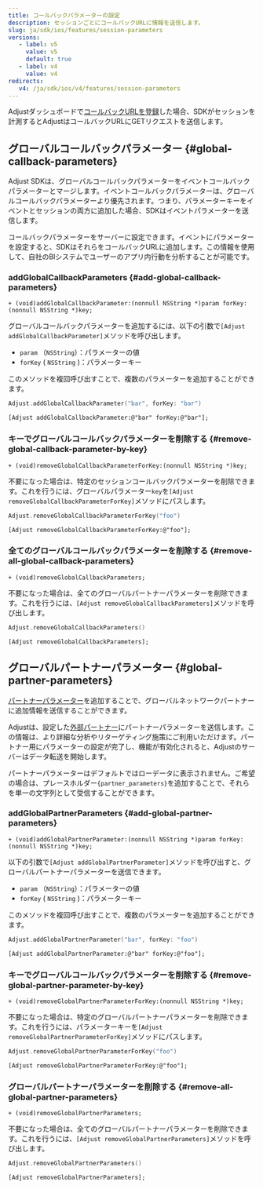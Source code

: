 ```yaml
---
title: コールバックパラメーターの設定
description: セッションごとにコールバックURLに情報を送信します。
slug: ja/sdk/ios/features/session-parameters
versions:
   - label: v5
     value: v5
     default: true
   - label: v4
     value: v4
redirects:
   v4: /ja/sdk/ios/v4/features/session-parameters
---
```


Adjustダッシュボードで[コールバックURLを登録](https://help.adjust.com/ja/article/recommended-placeholders-callbacks)した場合、SDKがセッションを計測するとAdjustはコールバックURLにGETリクエストを送信します。

## グローバルコールバックパラメーター {#global-callback-parameters}

<Callout type="note">

Adjust SDKは、グローバルコールバックパラメーターをイベントコールバックパラメーターとマージします。イベントコールバックパラメーターは、グローバルコールバックパラメーターより優先されます。つまり、パラメーターキーをイベントとセッションの両方に追加した場合、SDKはイベントパラメーターを送信します。

</Callout>

コールバックパラメーターをサーバーに設定できます。イベントにパラメーターを設定すると、SDKはそれらをコールバックURLに追加します。この情報を使用して、自社のBIシステムでユーザーのアプリ内行動を分析することが可能です。

### addGlobalCallbackParameters {#add-global-callback-parameters}

<CodeBlock title="メソッドシグネチャー">

```objc
+ (void)addGlobalCallbackParameter:(nonnull NSString *)param forKey:(nonnull NSString *)key;
```

</CodeBlock>

グローバルコールバックパラメーターを追加するには、以下の引数で`[Adjust addGlobalCallbackParameter]`メソッドを呼び出します。

- `param` （`NSString`）：パラメーターの値
- `forKey` \( `NSString` \)：パラメーターキー

このメソッドを複回呼び出すことで、複数のパラメーターを追加することができます。

<Tabs>
<Tab title="Swift" sync="swift">

```swift
Adjust.addGlobalCallbackParameter("bar", forKey: "bar")
```

</Tab>
<Tab title="Objective-C" sync="objc">

```objc
[Adjust addGlobalCallbackParameter:@"bar" forKey:@"bar"];
```

</Tab>
</Tabs>

### キーでグローバルコールバックパラメーターを削除する {#remove-global-callback-parameter-by-key}

<CodeBlock title="メソッドシグネチャー">

```objc
+ (void)removeGlobalCallbackParameterForKey:(nonnull NSString *)key;
```

</CodeBlock>

不要になった場合は、特定のセッションコールバックパラメーターを削除できます。これを行うには、グローバルパラメーター`key`を`[Adjust removeGlobalCallbackParameterForKey]`メソッドにパスします。

<Tabs>
<Tab title="Swift" sync="swift">

```swift
Adjust.removeGlobalCallbackParameterForKey("foo")
```

</Tab>
<Tab title="Objective-C" sync="objc">

```objc
[Adjust removeGlobalCallbackParameterForKey:@"foo"];
```

</Tab>
</Tabs>

### 全てのグローバルコールバックパラメーターを削除する {#remove-all-global-callback-parameters}

<CodeBlock title="メソッドシグネチャー">

```objc
+ (void)removeGlobalCallbackParameters;
```

</CodeBlock>

不要になった場合は、全てのグローバルパートナーパラメーターを削除できます。これを行うには、`[Adjust removeGlobalCallbackParameters]`メソッドを呼び出します。

<Tabs>
<Tab title="Swift" sync="swift">

```swift
Adjust.removeGlobalCallbackParameters()
```

</Tab>
<Tab title="Objective-C" sync="objc">

```objc
[Adjust removeGlobalCallbackParameters];
```

</Tab>
</Tabs>

## グローバルパートナーパラメーター {#global-partner-parameters}

[パートナーパラメーター](https://help.adjust.com/ja/article/data-sharing-ad-network#map-parameters)を追加することで、グローバルネットワークパートナーに追加情報を送信することができます。

Adjustは、設定した[外部パートナー](https://help.adjust.com/ja/article/integrated-partners)にパートナーパラメーターを送信します。この情報は、より詳細な分析やリターゲティング施策にご利用いただけます。パートナー用にパラメーターの設定が完了し、機能が有効化されると、Adjustのサーバーはデータ転送を開始します。

<Callout type="note">

パートナーパラメーターはデフォルトではローデータに表示されません。ご希望の場合は、プレースホルダー`{partner_parameters}`を追加することで、それらを単一の文字列として受信することができます。

</Callout>

### addGlobalPartnerParameters {#add-global-partner-parameters}

<CodeBlock title="メソッドシグネチャー">

```objc
+ (void)addGlobalPartnerParameter:(nonnull NSString *)param forKey:(nonnull NSString *)key;
```

</CodeBlock>

以下の引数で`[Adjust addGlobalPartnerParameter]`メソッドを呼び出すと、グローバルパートナーパラメーターを送信できます。

- `param` （`NSString`）：パラメーターの値
- `forKey` \( `NSString` \)：パラメーターキー

このメソッドを複回呼び出すことで、複数のパラメーターを追加することができます。

<Tabs>
<Tab title="Swift" sync="swift">

```swift
Adjust.addGlobalPartnerParameter("bar", forKey: "foo")
```

</Tab>
<Tab title="Objective-C" sync="objc">

```objc
[Adjust addGlobalPartnerParameter:@"bar" forKey:@"foo"];
```

</Tab>
</Tabs>

### キーでグローバルコールバックパラメーターを削除する {#remove-global-partner-parameter-by-key}

<CodeBlock title="メソッドシグネチャー">

```objc
+ (void)removeGlobalPartnerParameterForKey:(nonnull NSString *)key;
```

</CodeBlock>

不要になった場合は、特定のグローバルパートナーパラメーターを削除できます。これを行うには、パラメーターキーを`[Adjust removeGlobalPartnerParameterForKey]`メソッドにパスします。

<Tabs>
<Tab title="Swift" sync="swift">

```swift
Adjust.removeGlobalPartnerParameterForKey("foo")
```

</Tab>
<Tab title="Objective-C" sync="objc">

```objc
[Adjust removeGlobalPartnerParameterForKey:@"foo"];
```

</Tab>
</Tabs>

### グローバルパートナーパラメーターを削除する {#remove-all-global-partner-parameters}

<CodeBlock title="メソッドシグネチャー">

```objc
+ (void)removeGlobalPartnerParameters;
```

</CodeBlock>

不要になった場合は、全てのグローバルパートナーパラメーターを削除できます。これを行うには、`[Adjust removeGlobalPartnerParameters]`メソッドを呼び出します。

<Tabs>
<Tab title="Swift" sync="swift">

```swift
Adjust.removeGlobalPartnerParameters()
```

</Tab>
<Tab title="Objective-C" sync="objc">

```objc
[Adjust removeGlobalPartnerParameters];
```

</Tab>
</Tabs>
